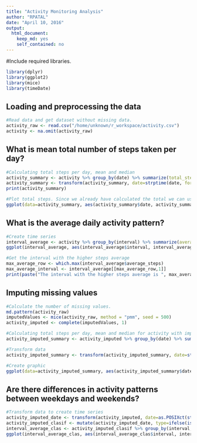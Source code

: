 ```yaml
---
title: "Activity Monitoring Analysis"
author: "RPATAL"
date: "April 10, 2016"
output: 
  html_document: 
    keep_md: yes
    self_contained: no
---
```


#Include required libraries.
```r
library(dplyr)
library(ggplot2)
library(mice)
library(timeDate)
```


## Loading and preprocessing the data
```r
#Read data and get dataset without missing data.
activity_raw <- read.csv("/home/unknown/r_workspace/activity.csv")
activity <- na.omit(activity_raw)
```

## What is mean total number of steps taken per day?
```r
#Calculating total steps per day, mean and median
activity_summary <- activity %>% group_by(date) %>% summarize(total_steps=sum(steps), mean_steps=mean(steps), median_steps=median(steps))
activity_summary <- transform(activity_summary, date=strptime(date, format = "%Y-%m-%d"))
print(activity_summary)

#Plot total steps. Since we already have calculated the total we can use a bar plot.
ggplot(data=activity_summary, aes(activity_summary$date, activity_summary$total_steps)) + geom_bar(stat="identity") + ggtitle("Total steps per day") + ylab("Steps") + xlab("Date")

```

## What is the average daily activity pattern?
```r
#Create time series
interval_average <- activity %>% group_by(interval) %>% summarize(average_steps=mean(steps))
ggplot(interval_average, aes(interval_average$interval, interval_average$average_steps)) + geom_line() + xlab("Interval") + ylab("Average Steps") + ggtitle("Average steps by interval")

#Get the interval with the higher steps average
max_average_row <- which.max(interval_average$average_steps)
max_average_interval <- interval_average[[max_average_row,1]]
print(paste("The interval with the higher steps average is ", max_average_interval))

```

## Imputing missing values
```r
#Calculate the number of missing values.
md.pattern(activity_raw)
imputedValues <- mice(activity_raw, method = "pmm", seed = 500)
activity_imputed <- complete(imputedValues, 1)

#Calculating total steps per day, mean and median for activity with imputed data
activity_imputed_summary <- activity_imputed %>% group_by(date) %>% summarize(total_steps=sum(steps), mean_steps=mean(steps), median_steps=median(steps))

#Transform data
activity_imputed_summary <- transform(activity_imputed_summary, date=strptime(date, format = "%Y-%m-%d"))

#Create graphic
ggplot(data=activity_imputed_summary, aes(activity_imputed_summary$date, activity_imputed_summary$total_steps)) + geom_bar(stat="identity") + ggtitle("Total steps per day (Imputed data)") + ylab("Steps") + xlab("Date")

```

## Are there differences in activity patterns between weekdays and weekends?
```r
#Transform data to create time series
activity_imputed_date <- transform(activity_imputed, date=as.POSIXct(strptime(date, format = "%Y-%m-%d")))
activity_imputed_clasif <- mutate(activity_imputed_date, type=ifelse(isWeekday(activity_imputed_date$date, wday=1:5), "WEEK", "WEEKEND"))
interval_average_clas <- activity_imputed_clasif %>% group_by(interval, type) %>% summarize(average_steps=mean(steps))
ggplot(interval_average_clas, aes(interval_average_clas$interval, interval_average_clas$average_steps)) + geom_line() + xlab("Interval") + ylab("Average Steps") + ggtitle("Average steps by interval") + facet_grid(type ~ .)
```
